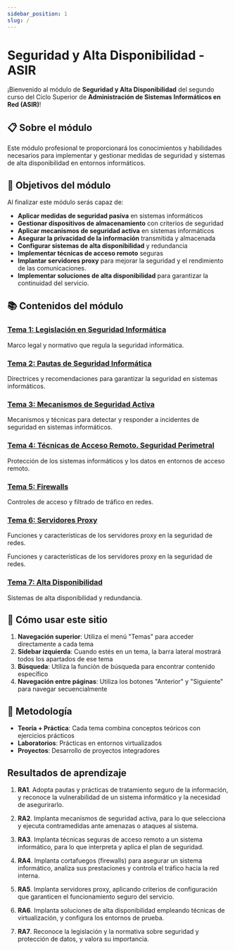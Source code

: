 ```yaml
---
sidebar_position: 1
slug: /
---
```


# Seguridad y Alta Disponibilidad - ASIR

¡Bienvenido al módulo de **Seguridad y Alta Disponibilidad** del segundo curso del Ciclo Superior de **Administración de Sistemas Informáticos en Red (ASIR)**!

## 📋 Sobre el módulo

Este módulo profesional te proporcionará los conocimientos y habilidades necesarios para implementar y gestionar medidas de seguridad y sistemas de alta disponibilidad en entornos informáticos.

## 🎯 Objetivos del módulo

Al finalizar este módulo serás capaz de:

- **Aplicar medidas de seguridad pasiva** en sistemas informáticos
- **Gestionar dispositivos de almacenamiento** con criterios de seguridad
- **Aplicar mecanismos de seguridad activa** en sistemas informáticos
- **Asegurar la privacidad de la información** transmitida y almacenada
- **Configurar sistemas de alta disponibilidad** y redundancia
- **Implementar técnicas de acceso remoto** seguras
- **Implantar servidores proxy** para mejorar la seguridad y el rendimiento de las comunicaciones.
- **Implementar soluciones de alta disponibilidad** para garantizar la continuidad del servicio.

## 📚 Contenidos del módulo

### [Tema 1: Legislación en Seguridad Informática](/docs/tema-01-legislacion/introduccion)
Marco legal y normativo que regula la seguridad informática.

### [Tema 2: Pautas de Seguridad Informática](/docs/tema-02-pautas-seguridad/conceptos-basicos)
Directrices y recomendaciones para garantizar la seguridad en sistemas informáticos.

### [Tema 3: Mecanismos de Seguridad Activa](/docs/tema-03-seguridad-activa/introduccion)
Mecanismos y técnicas para detectar y responder a incidentes de seguridad en sistemas informáticos.

### [Tema 4: Técnicas de Acceso Remoto. Seguridad Perimetral](/docs/tema-04-acceso-remoto/introduccion)
Protección de los sistemas informáticos y los datos en entornos de acceso remoto.

### [Tema 5: Firewalls](/docs/tema-05-firewalls/introduccion)
Controles de acceso y filtrado de tráfico en redes.

### [Tema 6: Servidores Proxy](/docs/tema-06-servidores-proxy/introduccion)
Funciones y características de los servidores proxy en la seguridad de redes.

Funciones y características de los servidores proxy en la seguridad de redes.

### [Tema 7: Alta Disponibilidad](/docs/tema-07-alta-disponibilidad/conceptos)
Sistemas de alta disponibilidad y redundancia.

## 🚀 Cómo usar este sitio

1. **Navegación superior**: Utiliza el menú "Temas" para acceder directamente a cada tema
2. **Sidebar izquierda**: Cuando estés en un tema, la barra lateral mostrará todos los apartados de ese tema
3. **Búsqueda**: Utiliza la función de búsqueda para encontrar contenido específico
4. **Navegación entre páginas**: Utiliza los botones "Anterior" y "Siguiente" para navegar secuencialmente

## 📖 Metodología

- **Teoría + Práctica**: Cada tema combina conceptos teóricos con ejercicios prácticos
- **Laboratorios**: Prácticas en entornos virtualizados
- **Proyectos**: Desarrollo de proyectos integradores

## Resultados de aprendizaje

1. **RA1**. Adopta pautas y prácticas de tratamiento seguro de la información, y reconoce la vulnerabilidad de un sistema informático y la necesidad de asegurirarlo. 

2. **RA2**. Implanta mecanismos de seguridad activa, para lo que selecciona y ejecuta contramedidas ante amenazas o ataques al sistema.

3. **RA3**. Implanta técnicas seguras de acceso remoto a un sistema informático, para lo que interpreta y aplica el plan de seguridad.

4. **RA4**. Implanta cortafuegos (firewalls) para asegurar un sistema informático, analiza sus prestaciones y controla el tráfico hacia la red interna.

5. **RA5**. Implanta servidores proxy, aplicando criterios de configuración que garanticen el funcionamiento seguro del servicio.

6. **RA6**. Implanta soluciones de alta disponibilidad empleando técnicas de virtualización, y configura los entornos de prueba.

7. **RA7**. Reconoce la legislación y la normativa sobre seguridad y protección de datos, y valora su importancia.